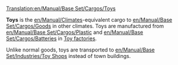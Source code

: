[[Translation:en/Manual/Base Set/Cargos/Toys]]

{{en/Cargo|name=Toys
|image=en/ToyFactory.png|produced=[[en/Manual/Base Set/Industries/Toy Factory]]
|accepted=[[en/Manual/Base Set/Industries/Toy Shop]]
}}

'''Toys''' is the [[en/Manual/Climates]]-equivalent cargo to [[en/Manual/Base Set/Cargos/Goods]] in other climates.  Toys are manufactured from [[en/Manual/Base Set/Cargos/Plastic]] and [[en/Manual/Base Set/Cargos/Batteries]] in [[en/Manual/Base Set/Industries/Toy Factory|Toy factories]].

Unlike normal goods, toys are transported to [[en/Manual/Base Set/Industries/Toy Shop]]s instead of town buildings.